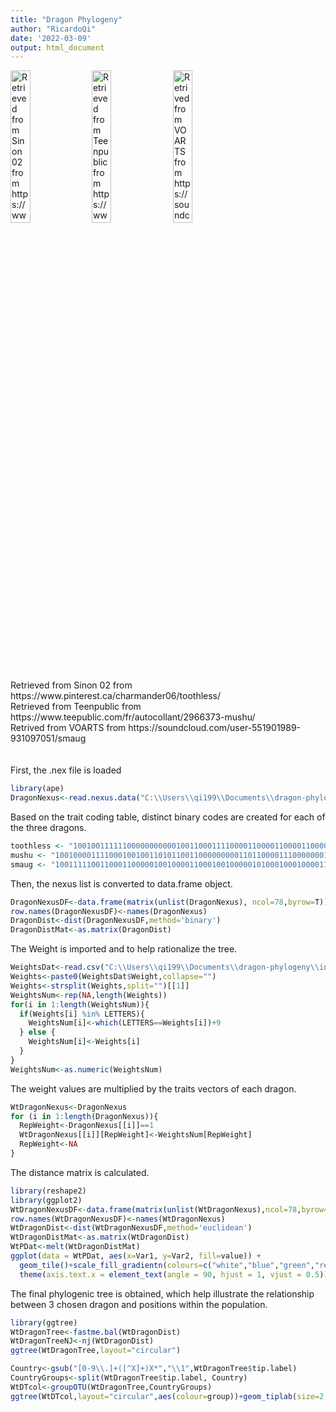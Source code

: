 ```yaml
---
title: "Dragon Phylogeny"
author: "RicardoQi"
date: '2022-03-09'
output: html_document
---
```

![Retrieved from Sinon 02 from https://www.pinterest.ca/charmander06/toothless/](C:\\Users\\qi199\\Documents\\dragon-phylogeny\\images\\toothless.jpg){width=25%} ![Retrieved from Teenpublic from https://www.teepublic.com/fr/autocollant/2966373-mushu/](C:\\Users\\qi199\\Documents\\dragon-phylogeny\\images\\mushu.png){width=25%} ![Retrived from VOARTS from https://soundcloud.com/user-551901989-931097051/smaug](C:\\Users\\qi199\\Documents\\dragon-phylogeny\\images\\smaug.jpg){width=25%} \
Retrieved from Sinon 02 from https://www.pinterest.ca/charmander06/toothless/ \
Retrieved from Teenpublic from https://www.teepublic.com/fr/autocollant/2966373-mushu/ \
Retrived from VOARTS from https://soundcloud.com/user-551901989-931097051/smaug \
\
\
First, the .nex file is loaded
```r
library(ape)
DragonNexus<-read.nexus.data("C:\\Users\\qi199\\Documents\\dragon-phylogeny\\input\\DragonMatrix.nex")
```
Based on the trait coding table, distinct binary codes are created for each of the three dragons.
```r
toothless <- "100100111111000000000001001100011110000110000110000110000110011100000100011100"
mushu <- "100100001111000100100110101100110000000001101100001110000000111100010101100001"
smaug <- "100111110011000110000010010000110001001000001010001000100001111000001011111001"
```
Then, the nexus list is converted to data.frame object.
```r
DragonNexusDF<-data.frame(matrix(unlist(DragonNexus), ncol=78,byrow=T))
row.names(DragonNexusDF)<-names(DragonNexus)
DragonDist<-dist(DragonNexusDF,method='binary')
DragonDistMat<-as.matrix(DragonDist)
```
The Weight is imported and to help rationalize the tree.
```r
WeightsDat<-read.csv("C:\\Users\\qi199\\Documents\\dragon-phylogeny\\input\\Weights.csv")
Weights<-paste0(WeightsDat$Weight,collapse="")
Weights<-strsplit(Weights,split="")[[1]]
WeightsNum<-rep(NA,length(Weights))
for(i in 1:length(WeightsNum)){
  if(Weights[i] %in% LETTERS){
    WeightsNum[i]<-which(LETTERS==Weights[i])+9
  } else {
    WeightsNum[i]<-Weights[i]
  }
}
WeightsNum<-as.numeric(WeightsNum)
```
The weight values are multiplied by the traits vectors of each dragon.
```r
WtDragonNexus<-DragonNexus
for (i in 1:length(DragonNexus)){
  RepWeight<-DragonNexus[[i]]==1
  WtDragonNexus[[i]][RepWeight]<-WeightsNum[RepWeight]
  RepWeight<-NA
}
```
The distance matrix is calculated.
```r
library(reshape2)
library(ggplot2)
WtDragonNexusDF<-data.frame(matrix(unlist(WtDragonNexus),ncol=78,byrow=T))
row.names(WtDragonNexusDF)<-names(WtDragonNexus)
WtDragonDist<-dist(WtDragonNexusDF,method='euclidean')
WtDragonDistMat<-as.matrix(WtDragonDist)
WtPDat<-melt(WtDragonDistMat)
ggplot(data = WtPDat, aes(x=Var1, y=Var2, fill=value)) + 
  geom_tile()+scale_fill_gradientn(colours=c("white","blue","green","red")) +
  theme(axis.text.x = element_text(angle = 90, hjust = 1, vjust = 0.5))
```
The final phylogenic tree is obtained, which help illustrate the relationship between 3 chosen dragon and positions within the population. 
```r
library(ggtree)
WtDragonTree<-fastme.bal(WtDragonDist)
WtDragonTreeNJ<-nj(WtDragonDist)
ggtree(WtDragonTree,layout="circular")

Country<-gsub("[0-9\\.]+([^X]+)X*","\\1",WtDragonTree$tip.label)
CountryGroups<-split(WtDragonTree$tip.label, Country)
WtDTcol<-groupOTU(WtDragonTree,CountryGroups)
ggtree(WtDTcol,layout="circular",aes(colour=group))+geom_tiplab(size=2,aes(angle=angle))
```